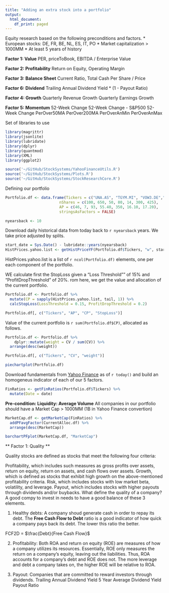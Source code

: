```yaml
---
title: "Adding an extra stock into a portfolio"
output:
  html_document:
    df_print: paged
---
```


Equity research based on the following preconditions and factors.
* European stocks: DE, FR, BE, NL, ES, IT, PO
* Market capitalization > 1000MM
* At least 5 years of history

**Factor 1: Value**
PER, priceToBook, EBITDA / Enterprise Value

**Factor 2: Profitability**
Return on Equity, Operating Margin

**Factor 3: Balance Sheet**
Current Ratio, Total Cash Per Share / Price

**Factor 6: Dividend**
Trailing Annual Dividend Yield * (1 - Payout Ratio)

**Factor 4: Growth**
Quarterly Revenue Growth
Quarterly Earnings Growth

**Factor 5: Momentum**
52-Week Change
52-Week Change - S&P500 52-Week Change
PerOver50MA
PerOver200MA
PerOverAnMin
PerOverAnMax


Set of libraries to use
```r
library(magrittr)
library(jsonlite)
library(lubridate)
library(dplyr)
library(quantmod)
library(XML)
library(ggplot2)

source('~/GitHub/StockSystems/YahooFinanceUtils.R')
source('~/GitHub/StockSystems/Plots.R')
source('~/GitHub/StockSystems/StockResearchCore.R')

```


Defining our portfolio
```r
Portfolio.df <- data.frame(Tickers = c("UNA.AS", "TGYM.MI", "VOW3.DE","PUM.DE",  "MC.PA", "CS.PA", "REE.MC"),
                        nShares = c(100, 650, 50, 80, 14, 300, 425),
                        AP = c(46, 7, 93, 55.40, 350, 16.10, 17.20),
                        stringsAsFactors = FALSE)
```

```r
nyearsback <- 10
```

Download daily historical data from today back to `r nyearsback` years. 
We take price adjusted by splits.

```r
start_date = Sys.Date() - lubridate::years(nyearsback)
HistPrices.yahoo.list <- getHistPriceYF(Portfolio.df$Tickers, "w", start_date)
```

HistPrices.yahoo.list is a list of `r ncol(Portfolio.df)` elements, one per each component of the portfolio.

WE calculate first the StopLoss given a "Loss Threshold"" of 15% and "ProfitDropThreshold" of 20%.
rom here, we get the value and allocation of the current portfolio. 

```r
Portfolio.df <- Portfolio.df %>% 
  mutate(CP = sapply(HistPrices.yahoo.list, tail, 1)) %>% 
  calcStopLoss(LossThreshold = 0.15, ProfitDropThreshold = 0.2)

Portfolio.df[, c("Tickers", "AP", "CP", "StopLoss")]

```

Value of the current portfolio is `r sum(Portfolio.df$CP)`, allocated as follows.

```r

Portfolio.df <- Portfolio.df %>% 
    dplyr::mutate(weight = CV / sum(CV)) %>% 
  arrange(desc(weight))

Portfolio.df[, c("Tickers", "CV", "weight")]


```

```r



piechartplot(Portfolio.df)

```


Download fundamentals from [Yahoo Finance](https://finance.yahoo.com/) as of `r today()` and build an homogeneus indicator of each of our 5 factors.

```r
FinRatios <- getFinRatios(Portfolio.df$Tickers) %>% 
  mutate(Date = date)
```

**Pre-condition: Liquidity: Average Volume**
All companies in our portfolio should have a Market Cap > 1000MM (1B in Yahoo Finance convertion)

```r

MarketCap.df <- getMarketCap(FinRatios) %>% 
  addPFavgFactor(CurrentAlloc.df) %>% 
  arrange(desc(MarketCap)) 

barchartPFplot(MarketCap.df, "MarketCap")

```

** Factor 1: Quality **

Quality stocks are defined as stocks that meet the following four criteria:

Profitability, which includes such measures as gross profits over assets, return on equity, return on assets, and cash flows over assets.
Growth, which is defined as stocks that exhibit high growth on the above-mentioned profitability criteria.
Risk, which includes stocks with low market beta, volatility, and leverage.
Payout, which includes stocks with higher payouts through dividends and/or buybacks.
What define the quality of a company? A good compy to invest in needs to have a good balance of these 3 elements. 

1. Healthy debts: A company shoud generate cash in order to repay its debt. The **Free Cash Flow to Debt** ratio is a good indicator of how quick a company pays back its debt. The lower this ratio the better.

FCF2D = $\frac{Debt}{Free Cash Flow}$

2. Profitability: Both ROA and return on equity (ROE) are measures of how a company utilizes its resources. Essentially, ROE only measures the return on a company’s equity, leaving out the liabilities. Thus, ROA accounts for a company’s debt and ROE does not. The more leverage and debt a company takes on, the higher ROE will be relative to ROA. 

3. Payout: Companies that are committed to reward investors through dividends.
Trailing Annual Dividend Yield
5 Year Average Dividend Yield
Payout Ratio 

